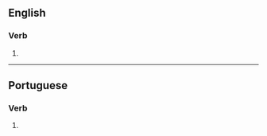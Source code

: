 ==English==

===Verb===
{{head|en|verb form}}

# {{en-third-person singular of|capitalize}}

----

==Portuguese==

===Verb===
{{head|pt|verb form}}

# {{pt-verb form of|capitalizar}}